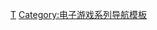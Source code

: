 {{Navbox
| name = 波斯王子系列
| title = [[波斯王子系列]]
| state = {{{state|autocollapse}}}
| bodyclass=hlist
| belowclass=hlist

| group1 =游戏
| list1 ={{Navbox subgroup
 | group1 = 正传
 | list1 =
* [[波斯王子 (1989年游戏)|波斯王子]]（1989）
* [[波斯王子2：影与火|影与火]]
* [[波斯王子3D|3D]]
* [[波斯王子：时之砂|时之砂]]
* [[波斯王子：武者之心|武者之心]]（启示）
* [[波斯王子：王者无双|-{zh-cn:王者无双; zh-tw:雙刃王座;}-]]（宿敌之剑）
* [[波斯王子 (2008年游戏)|波斯王子]]（2008）
* [[波斯王子：遗忘之沙|遗忘之沙]]（2010）

 | group2 = 外传
 | list2 =
* [[波斯王子：战争|战争]]
* [[波斯王子：堕落之王|堕落之王]]
}}

| group2 = 电影
| list2 = [[波斯王子：時之刃|時之刃]]

| group3 = 相关
| list3 =
* [[王子(波斯王子)|王子]]
* [[Elika (Prince of Persia)|Elika]]
* [[波斯王子系列角色列表|角色]]
* [[育碧]]
* [[刺客教條系列|刺客教條]]
}}<noinclude>
{{collapsible option}}

{{DEFAULTSORT:Prince of Persia}}
[[Category:波斯王子系列|Τ]]
[[Category:电子游戏系列导航模板]]
</noinclude>